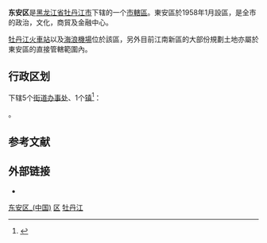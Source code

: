 {{Infobox China County
| county = 东安区
| usedname = 
| nameorigin = 
| Photo = File:东兴 - panoramio.jpg
| Photoname = 
| map =
| map_caption = 
| Pinyin =  Dōng'ān Qū
| Belong = [[黑龙江省|黑龙江省]][[牡丹江市|牡丹江市]]
| Types = [[市辖区|市辖区]]
| admincode =  231002
| founded = 1958年1月
| seat = 
| officerTitle = 
| officer = 
| officerTitle2 = 
| officer2 = 
| division = 5
| town = 
| township = 
| subdistrict = 5
| dialect = 
| post code = 157000
| phone code = 453
| coordinate = 
| area = 566
| area land = 
| area water = 
| census yr = 
| pop = 19万人（2004年）
| density =  
| GDP = 
| GDP_as_of = 
| GDPPC = 
| carlicense = 黑C
| web = http://www.donganqu.gov.cn/
| web_title = 东安区政府网
}}
'''东安区'''是[[黑龙江省|黑龙江省]][[牡丹江市|牡丹江市]]下辖的一个[[市轄區|市轄區]]。東安區於1958年1月設區，是全市的政治，文化，商貿及金融中心。

[[牡丹江火車站|牡丹江火車站]]以及[[海浪機場|海浪機場]]位於該區，另外目前江南新區的大部份規劃土地亦屬於東安區的直接管轄範圍內。

== 行政区划 ==
{{PAGENAMEBASE}}下辖5个[[街道办事处|街道办事处]]、1个[[行政建制镇|镇]]<ref>{{PRC admin/ref sgc|23/10/02}}</ref>：

{{PRC admin/children|23/10/02}}。

== 参考文献 ==
{{Wikisource|国务院关于同意黑龙江省调整牡丹江市行政区划的批复}}
{{reflist}}

== 外部链接 ==
* {{Official website|http://www.donganqu.gov.cn/|name=牡丹江市东安区人民政府}}

{{黑龙江省牡丹江市东安区行政区划}}
{{牡丹江市行政区划}}
{{黑龙江行政区划}}

[[Category:东安区_(中国)|]]
[[Category:牡丹江区县市|区]]
[[Category:黑龙江市辖区|牡丹江]]